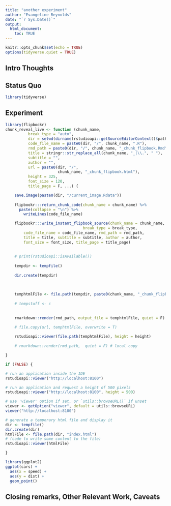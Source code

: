```yaml
---
title: "another experiment"
author: "Evangeline Reynolds"
date: "`r Sys.Date()`"
output: 
  html_document:
    toc: TRUE
---
```


```r
knitr::opts_chunk$set(echo = TRUE)
options(tidyverse.quiet = TRUE)
```




## Intro Thoughts


## Status Quo

```r
library(tidyverse)

```

## Experiment

```r
library(flipbookr)
chunk_reveal_live <- function (chunk_name, 
          break_type = "auto", 
          dir = setwd(dirname(rstudioapi::getSourceEditorContext()$path)),
          code_file_name = paste0(dir, "/", chunk_name, ".R"),
          rmd_path = paste0(dir, "/", chunk_name, "_chunk_flipbook.Rmd"), 
          title = stringr::str_replace_all(chunk_name, "_|\\.", " "), 
          subtitle = "", 
          author = "", 
          url = paste0(dir, "/",
                       chunk_name, "_chunk_flipbook.html"), 
          height = 325, 
          font_size = 120, 
          title_page = F, ...) {

    save.image(paste0(dir, "/current_image.Rdata"))
  
    flipbookr:::return_chunk_code(chunk_name = chunk_name) %>% 
      paste(collapse = "\n") %>%
        writeLines(code_file_name)

    flipbookr:::write_instant_flipbook_source(chunk_name = chunk_name,
                                  break_type = break_type,
        code_file_name = code_file_name, rmd_path = rmd_path,
        title = title, subtitle = subtitle, author = author,
        font_size = font_size, title_page = title_page)
    
    
    # print(rstudioapi::isAvailable())
  
    tempdir <- tempfile()
    
    dir.create(tempdir)
    
    
    
    temphtmlFile <- file.path(tempdir, paste0(chunk_name, "_chunk_flipbook.html"))
    
    # tempstuff <- c
    
    
    rmarkdown::render(rmd_path, output_file = temphtmlFile, quiet = F) # local copy

    # file.copy(url, temphtmlFile, overwrite = T)
    
    rstudioapi::viewer(file.path(temphtmlFile), height = height)
    
    # rmarkdown::render(rmd_path,  quiet = F) # local copy

}
```


```r
if (FALSE) {

# run an application inside the IDE
rstudioapi::viewer("http://localhost:8100")

# run an application and request a height of 500 pixels
rstudioapi::viewer("http://localhost:8100", height = 500)

# use 'viewer' option if set, or `utils::browseURL()` if unset
viewer <- getOption("viewer", default = utils::browseURL)
viewer("http://localhost:8100")

# generate a temporary html file and display it
dir <- tempfile()
dir.create(dir)
htmlFile <- file.path(dir, "index.html")
# (code to write some content to the file)
rstudioapi::viewer(htmlFile)

}

```

```r
library(ggplot2)
ggplot(cars) + 
  aes(x = speed) + 
  aes(y = dist) + 
  geom_point()
```


## Closing remarks, Other Relevant Work, Caveats

